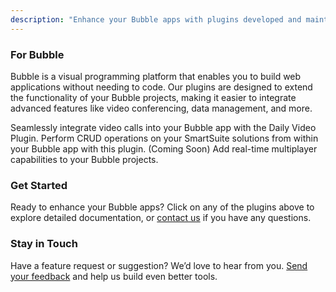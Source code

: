```yaml
---
description: "Enhance your Bubble apps with plugins developed and maintained by Lunch Pail Labs."
---
```


### For Bubble

Bubble is a visual programming platform that enables you to build web applications without needing to code. Our plugins are designed to extend the functionality of your Bubble projects, making it easier to integrate advanced features like video conferencing, data management, and more.

<CardGroup cols={2}>
  <Card
    title="Daily Video Plugin"
    icon="video"
    href="/bubble/daily/getting-started"
  >
    Seamlessly integrate video calls into your Bubble app with the Daily Video
    Plugin.
  </Card>
  <Card
    title="SmartSuite Plugin"
    icon="brain"
    href="/bubble/smartsuite/getting-started"
  >
    Perform CRUD operations on your SmartSuite solutions from within your Bubble
    app with this plugin.
  </Card>
  <Card
    title="Multiplayer Plugin"
    icon="gamepad"
    href="/bubble/multiplayer/getting-started"
  >
    (Coming Soon) Add real-time multiplayer capabilities to your Bubble
    projects.
  </Card>
</CardGroup>

### Get Started

Ready to enhance your Bubble apps? Click on any of the plugins above to explore detailed documentation, or [contact us](mailto:help@lunchpaillabs.com) if you have any questions.

### Stay in Touch

Have a feature request or suggestion? We’d love to hear from you. [Send your feedback](mailto:help@lunchpaillabs.com) and help us build even better tools.
